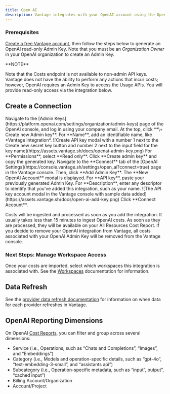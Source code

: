 ```yaml
---
title: Open AI
description: Vantage integrates with your OpenAI account using the OpenAI [Costs API endpoint](https://platform.openai.com/docs/api-reference/usage/costs) and a read-only Admin Key. Vantage supports any services and models that are returned in the Costs endpoint.
---
```


### Prerequisites

[Create a free Vantage account](https://console.vantage.sh/signup), then follow the steps below to generate an OpenAI read-only Admin Key. Note that you must be an *Organization Owner* in your OpenAI organization to create an Admin Key.

<Info>
**NOTE**

Note that the Costs endpoint is not available to non-admin API keys. Vantage does not have the ability to perform any actions that incur costs; however, OpenAI requires an Admin Key to access the Usage APIs. You will provide read-only access via the integration below.
</Info>

## Create a Connection

<Steps>
    <Step>
    Navigate to the [Admin Keys](https://platform.openai.com/settings/organization/admin-keys) page of the OpenAI console, and log in using your company email.
    </Step>
    <Step>
    At the top, click **\+ Create new Admin key**.
    </Step>
    <Step>
    For **Name**, add an identifiable name, like *Vantage Integration*.
    <Accordion title="Click to view example image">
        <Frame>
        ![Create API key modal with a number 1 next to the Create new secret key button and number 2 next to the input field for the key name](https://assets.vantage.sh/docs/openai-admin-key.png)
        </Frame>
    </Accordion>
    </Step>
    <Step>
    For **Permissions**, select **Read only**.
    </Step>
    <Step>
    Click **Create admin key** and copy the generated key.
    </Step>
    <Step>
    Navigate to the **Connect** tab of the [OpenAI Settings](https://console.vantage.sh/settings/open_ai?connect=true) page in the Vantage console. Then, click **Add Admin Key**.
    </Step>
    <Step>
    The **New OpenAI Account** modal is displayed. For **API key**, paste your previously generated Admin Key. For **Description**, enter any descriptor to identify that you've added this integration, such as your name.
    <Accordion title="Click to view example image">
        <Frame>
        ![The API key account modal in the Vantage console with sample data added](https://assets.vantage.sh/docs/open-ai-add-key.png)
        </Frame>
    </Accordion>
    </Step>
    <Step>
    Click **Connect Account**.
    </Step>
</Steps>

Costs will be ingested and processed as soon as you add the integration. It usually takes less than 15 minutes to ingest OpenAI costs. As soon as they are processed, they will be available on your All Resources Cost Report. If you decide to remove your OpenAI integration from Vantage, all costs associated with your OpenAI Admin Key will be removed from the Vantage console.

### Next Steps: Manage Workspace Access

Once your costs are imported, select which workspaces this integration is associated with. See the [Workspaces](/workspaces#manage-workspace-provider-integrations) documentation for information.

## Data Refresh

See the [provider data refresh documentation](/provider_data_refresh) for information on when data for each provider refreshes in Vantage.

## OpenAI Reporting Dimensions

On OpenAI [Cost Reports](/cost_reports), you can filter and group across several dimensions:

- Service (i.e., Operations, such as “Chats and Completions”, “Images”, and “Embeddings”)
- Category (i.e., Models and operation-specific details, such as “gpt-4o”, “text-embedding-3-small”, and “assistants api”)
- Subcategory (i.e., Operation-specific metadata, such as “input”, output”, “cached input”)
- Billing Account/Organization
- Account/Project

